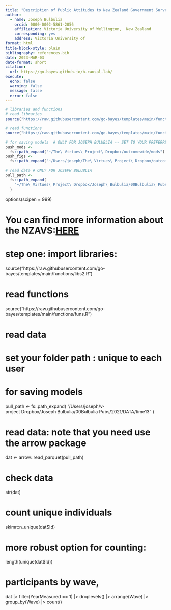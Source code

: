 ```yaml
---
title: "Description of Public Attitudes to New Zealand Government Surveillance"
author: 
  - name: Joseph Bulbulia
    orcid: 0000-0002-5861-2056
    affiliation: Victoria University of Wellington,  New Zealand
    corresponding: yes
    address: Victoria University of
format: html
title-block-style: plain
bibliography: references.bib
date: 2023-MAR-03
date-format: short
citation:
  url: https://go-bayes.github.io/b-causal-lab/
execute:
  echo: false
  warning: false
  message: false
  error: false
---
```




```r
# libraries and functions
# read libraries
source("https://raw.githubusercontent.com/go-bayes/templates/main/functions/libs2.R")

# read functions
source("https://raw.githubusercontent.com/go-bayes/templates/main/functions/funs.R")

# for saving models  # ONLY FOR JOSEPH BULUBLIA -- SET TO YOUR PREFERRED FOLDERS
push_mods <-
  fs::path_expand("~/The\ Virtues\ Project\ Dropbox/outcomewide/mods")
push_figs <-
  fs::path_expand("~/Users/joseph/The\ Virtues\ Project\ Dropbox/outcomewide/figs")

# read data # ONLY FOR JOSEPH BULUBLIA
pull_path <-
  fs::path_expand(
    "~/The\ Virtues\ Project\ Dropbox/Joseph\ Bulbulia/00Bulbulia\ Pubs/2021/DATA/ldf.5"
  )
```




options(scipen = 999)

# You can find more information about the NZAVS:[HERE](https://www.psych.auckland.ac.nz/en/about/new-zealand-attitudes-and-values-study.html)

# step one: import libraries:
source("https://raw.githubusercontent.com/go-bayes/templates/main/functions/libs2.R")


# read functions
source("https://raw.githubusercontent.com/go-bayes/templates/main/functions/funs.R")

# read data

# set your folder path : unique to each user

# for saving models

pull_path <-
  fs::path_expand(
    "/Users/joseph/v-project\ Dropbox/Joseph\ Bulbulia/00Bulbulia\ Pubs/2021/DATA/time13"
  )

# read data: note that you need use the arrow package
dat <- arrow::read_parquet(pull_path)

# check data
str(dat)

# count unique individuals
skimr::n_unique(dat$Id)

# more robust option for counting:
length(unique(dat$Id))

# participants by wave,
dat |>
  filter(YearMeasured == 1) |>
  droplevels() |>
  arrange(Wave) |>
  group_by(Wave) |>
  count()



